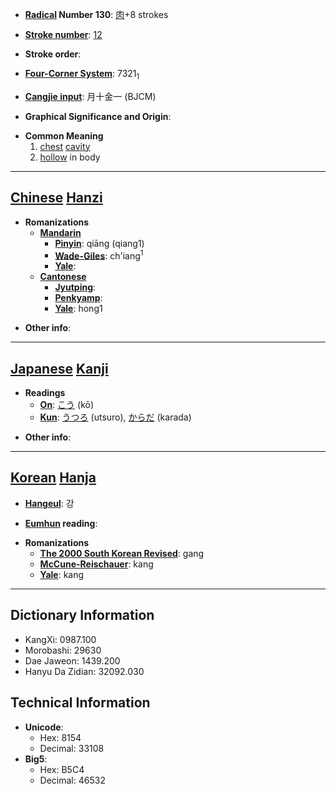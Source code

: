 * '''[[Wiktionary:Chinese radical index| Radical]] Number 130''': [[Wiktionary:Chinese radical index 肉|肉]]+8 strokes

* '''[[Wiktionary:Chinese total strokes index|Stroke number]]''': [[Wiktionary:Chinese total strokes index 12|12]]

* '''Stroke order''': 

* '''[[Wiktionary:Chinese four corner index|Four-Corner System]]''': 7321<sub>1</sub>

* '''[[Wiktionary:Chinese Cangjie index|Cangjie input]]''': 月十金一 (BJCM)

* '''Graphical Significance and Origin''': 

* '''Common Meaning'''
*#[[chest]] [[cavity]]
*# [[hollow]] in body


----

== [[Chinese]] [[Hanzi]] ==

* '''Romanizations'''
** '''[[Mandarin]]'''
*** '''[[Pinyin]]''': qiāng (qiang1)
*** '''[[Wade-Giles]]''': ch'iang<sup>1</sup>
*** '''[[Yale]]''': 
** '''[[Cantonese]]'''
*** '''[[Jyutping]]''':
*** '''[[Penkyamp]]''': 
*** '''[[Yale]]''': hong1

* '''Other info''': 

----

== [[Japanese]] [[Kanji]] ==

* '''Readings'''
** '''[[On]]''': [[こう]] (kō)
** '''[[Kun]]''': [[うつろ]] (utsuro), [[からだ]] (karada)

* '''Other info''':  

----

== [[Korean]] [[Hanja]] ==

* '''[[Hangeul]]''': 강

* '''[[Eumhun]] reading''': 

* '''Romanizations'''
** '''[[The 2000 South Korean Revised Romanization|The 2000 South Korean Revised]]''': gang
** '''[[McCune-Reischauer]]''': kang
** '''[[Yale]]''': kang

----

== Dictionary Information ==

* KangXi: 0987.100
* Morobashi: 29630
* Dae Jaweon: 1439.200
* Hanyu Da Zidian: 32092.030

== Technical Information ==

* '''Unicode''':
** Hex: 8154
** Decimal: 33108
* '''Big5''':
** Hex: B5C4
** Decimal: 46532